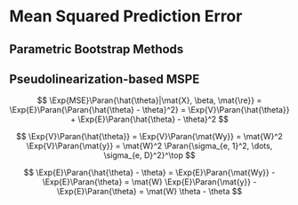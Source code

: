 # Mean Squared Prediction Error

## Parametric Bootstrap Methods

## Pseudolinearization-based MSPE

$$
  \Exp{MSE}\Paran{\hat{\theta}|\mat{X}, \beta, \mat{\re}}
= \Exp{E}\Paran{\Paran{\hat{\theta} - \theta}^2}
= \Exp{V}\Paran{\hat{\theta}} + \Exp{E}\Paran{\hat{\theta} - \theta}^2
$$

  $$
  \Exp{V}\Paran{\hat{\theta}}
= \Exp{V}\Paran{\mat{Wy}}
= \mat{W}^2 \Exp{V}\Paran{\mat{y}}
= \mat{W}^2 \Paran{\sigma_{e, 1}^2, \dots, \sigma_{e, D}^2}^\top
$$

  $$
  \Exp{E}\Paran{\hat{\theta} - \theta}
= \Exp{E}\Paran{\mat{Wy}} - \Exp{E}\Paran{\theta}
= \mat{W} \Exp{E}\Paran{\mat{y}} - \Exp{E}\Paran{\theta}
= \mat{W} \theta - \theta
$$


